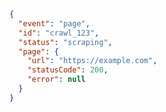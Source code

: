 ```json
{
  "event": "page",
  "id": "crawl_123",
  "status": "scraping",
  "page": {
    "url": "https://example.com",
    "statusCode": 200,
    "error": null
  }
}
```
